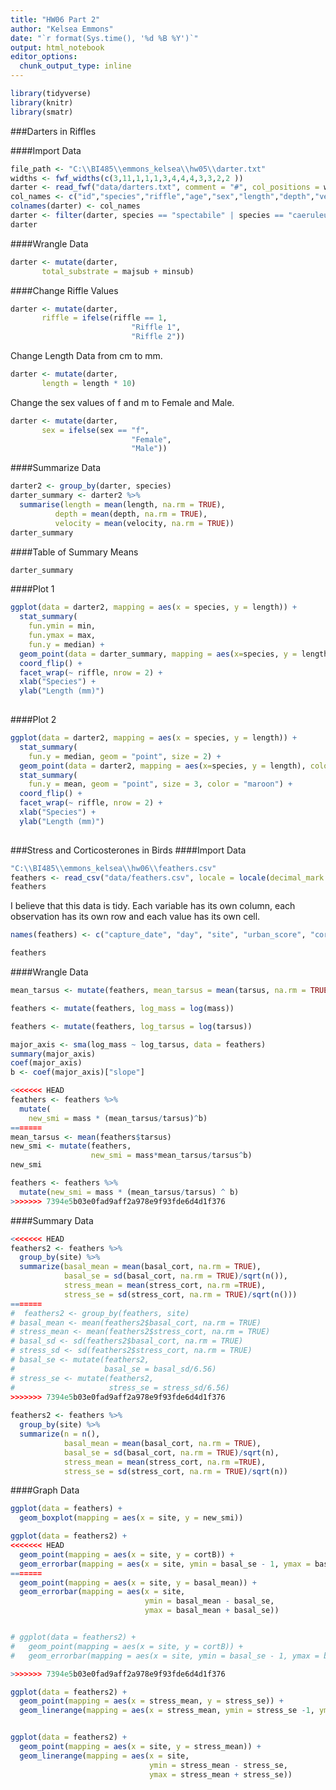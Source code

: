 ```yaml
---
title: "HW06 Part 2"
author: "Kelsea Emmons"
date: "`r format(Sys.time(), '%d %B %Y')`"
output: html_notebook
editor_options: 
  chunk_output_type: inline
---
```


```r
library(tidyverse)
library(knitr)
library(smatr)
```

###Darters in Riffles

####Import Data
```r
file_path <- "C:\\BI485\\emmons_kelsea\\hw05\\darter.txt"
widths <- fwf_widths(c(3,11,1,1,1,3,4,4,4,3,3,2,2 ))
darter <- read_fwf("data/darters.txt", comment = "#", col_positions = widths)
col_names <- c("id","species","riffle","age","sex","length","depth","velocity","temperature","majsub","minsub","majtype","mintype")
colnames(darter) <- col_names
darter <- filter(darter, species == "spectabile" | species == "caeruleum" | species == "blennioides")
darter
```

####Wrangle Data
```r
darter <- mutate(darter,
       total_substrate = majsub + minsub)
```

####Change Riffle Values
```r
darter <- mutate(darter,
       riffle = ifelse(riffle == 1,
                           "Riffle 1",
                           "Riffle 2"))
```

Change Length Data from cm to mm.

```r
darter <- mutate(darter,
       length = length * 10)
```

Change the sex values of f and m to Female and Male.

```r
darter <- mutate(darter,
       sex = ifelse(sex == "f",
                           "Female",
                           "Male"))
```

####Summarize Data
```r
darter2 <- group_by(darter, species)
darter_summary <- darter2 %>%
  summarise(length = mean(length, na.rm = TRUE),
          depth = mean(depth, na.rm = TRUE),
          velocity = mean(velocity, na.rm = TRUE))
darter_summary
```

####Table of Summary Means
```r
darter_summary
```


####Plot 1
```r
ggplot(data = darter2, mapping = aes(x = species, y = length)) +
  stat_summary(
    fun.ymin = min,
    fun.ymax = max,
    fun.y = median) +
  geom_point(data = darter_summary, mapping = aes(x=species, y = length), shape = 15)  +
  coord_flip() +
  facet_wrap(~ riffle, nrow = 2) +
  xlab("Species") +
  ylab("Length (mm)")
  
```

####Plot 2
```r
ggplot(data = darter2, mapping = aes(x = species, y = length)) +
  stat_summary(
    fun.y = median, geom = "point", size = 2) +
  geom_point(data = darter2, mapping = aes(x=species, y = length), color = "gray50")  +
  stat_summary(
    fun.y = mean, geom = "point", size = 3, color = "maroon") +
  coord_flip() +
  facet_wrap(~ riffle, nrow = 2) +
  xlab("Species") +
  ylab("Length (mm)")
  
```





###Stress and Corticosterones in Birds
####Import Data
```r
"C:\\BI485\\emmons_kelsea\\hw06\\feathers.csv"
feathers <- read_csv("data/feathers.csv", locale = locale(decimal_mark = ","))
feathers
```
I believe that this data is tidy. Each variable has its own column, each observation has its own row and each value has its own cell.


```r
names(feathers) <- c("capture_date", "day", "site", "urban_score", "cortF", "cortB", "sex", "smi", "tarsus", "mass", "basal_cort", "stress_cort")

feathers
```

####Wrangle Data
```r
mean_tarsus <- mutate(feathers, mean_tarsus = mean(tarsus, na.rm = TRUE))
```


```r
feathers <- mutate(feathers, log_mass = log(mass))

feathers <- mutate(feathers, log_tarsus = log(tarsus))

```

```r
major_axis <- sma(log_mass ~ log_tarsus, data = feathers)
summary(major_axis)
coef(major_axis)
b <- coef(major_axis)["slope"]
```

```r
<<<<<<< HEAD
feathers <- feathers %>% 
  mutate(
    new_smi = mass * (mean_tarsus/tarsus)^b)
=======
mean_tarsus <- mean(feathers$tarsus)
new_smi <- mutate(feathers,
                  new_smi = mass*mean_tarsus/tarsus^b)
new_smi

feathers <- feathers %>% 
  mutate(new_smi = mass * (mean_tarsus/tarsus) ^ b)
>>>>>>> 7394e5b03e0fad9aff2a978e9f93fde6d4d1f376
```

####Summary Data
```r
<<<<<<< HEAD
feathers2 <- feathers %>% 
  group_by(site) %>% 
  summarize(basal_mean = mean(basal_cort, na.rm = TRUE),
            basal_se = sd(basal_cort, na.rm = TRUE)/sqrt(n()),
            stress_mean = mean(stress_cort, na.rm =TRUE),
            stress_se = sd(stress_cort, na.rm = TRUE)/sqrt(n()))
=======
#  feathers2 <- group_by(feathers, site)
# basal_mean <- mean(feathers2$basal_cort, na.rm = TRUE)
# stress_mean <- mean(feathers2$stress_cort, na.rm = TRUE)
# basal_sd <- sd(feathers2$basal_cort, na.rm = TRUE)
# stress_sd <- sd(feathers2$stress_cort, na.rm = TRUE)
# basal_se <- mutate(feathers2,
#                    basal_se = basal_sd/6.56)
# stress_se <- mutate(feathers2,
#                     stress_se = stress_sd/6.56)
>>>>>>> 7394e5b03e0fad9aff2a978e9f93fde6d4d1f376
           
feathers2 <- feathers %>% 
  group_by(site) %>% 
  summarize(n = n(),
            basal_mean = mean(basal_cort, na.rm = TRUE),
            basal_se = sd(basal_cort, na.rm = TRUE)/sqrt(n),
            stress_mean = mean(stress_cort, na.rm =TRUE),
            stress_se = sd(stress_cort, na.rm = TRUE)/sqrt(n))
```

####Graph Data
```r
ggplot(data = feathers) + 
  geom_boxplot(mapping = aes(x = site, y = new_smi))
```

```r
ggplot(data = feathers2) +
<<<<<<< HEAD
  geom_point(mapping = aes(x = site, y = cortB)) +
  geom_errorbar(mapping = aes(x = site, ymin = basal_se - 1, ymax = basal_se +1))
=======
  geom_point(mapping = aes(x = site, y = basal_mean)) +
  geom_errorbar(mapping = aes(x = site, 
                              ymin = basal_mean - basal_se, 
                              ymax = basal_mean + basal_se))


# ggplot(data = feathers2) +
#   geom_point(mapping = aes(x = site, y = cortB)) +
#   geom_errorbar(mapping = aes(x = site, ymin = basal_se - 1, ymax = basal_se +1))

>>>>>>> 7394e5b03e0fad9aff2a978e9f93fde6d4d1f376
```

```r
ggplot(data = feathers2) +
  geom_point(mapping = aes(x = stress_mean, y = stress_se)) +
  geom_linerange(mapping = aes(x = stress_mean, ymin = stress_se -1, ymax = stress_se +1))


ggplot(data = feathers2) +
  geom_point(mapping = aes(x = site, y = stress_mean)) +
  geom_linerange(mapping = aes(x = site, 
                               ymin = stress_mean - stress_se, 
                               ymax = stress_mean + stress_se))


```

